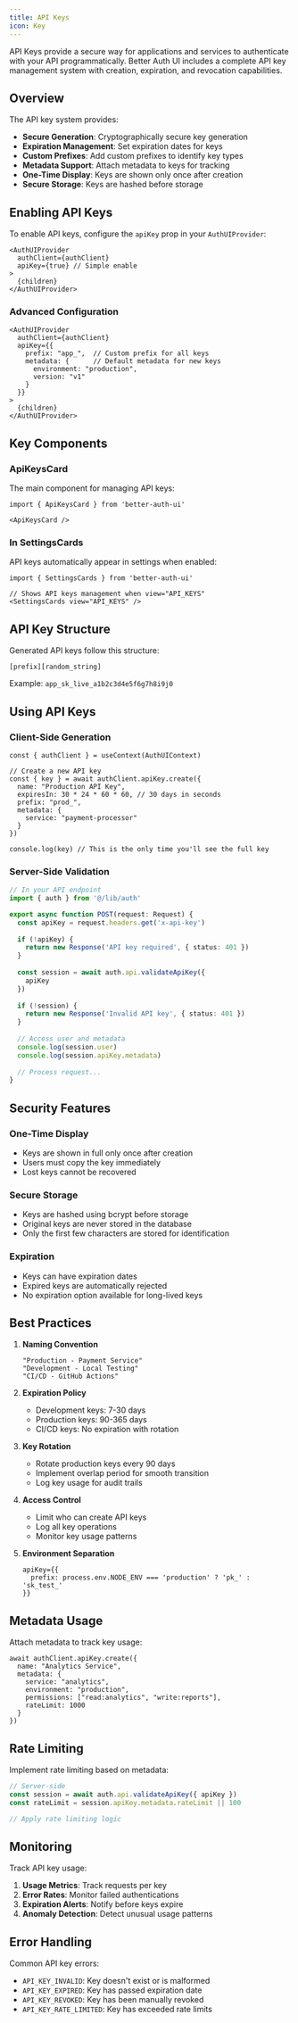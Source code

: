 ```yaml
---
title: API Keys
icon: Key
---
```


API Keys provide a secure way for applications and services to authenticate with your API programmatically. Better Auth UI includes a complete API key management system with creation, expiration, and revocation capabilities.

## Overview

The API key system provides:

- **Secure Generation**: Cryptographically secure key generation
- **Expiration Management**: Set expiration dates for keys
- **Custom Prefixes**: Add custom prefixes to identify key types
- **Metadata Support**: Attach metadata to keys for tracking
- **One-Time Display**: Keys are shown only once after creation
- **Secure Storage**: Keys are hashed before storage

## Enabling API Keys

To enable API keys, configure the `apiKey` prop in your `AuthUIProvider`:

```tsx title="providers.tsx"
<AuthUIProvider
  authClient={authClient}
  apiKey={true} // Simple enable
>
  {children}
</AuthUIProvider>
```

### Advanced Configuration

```tsx title="providers.tsx"
<AuthUIProvider
  authClient={authClient}
  apiKey={{
    prefix: "app_",  // Custom prefix for all keys
    metadata: {      // Default metadata for new keys
      environment: "production",
      version: "v1"
    }
  }}
>
  {children}
</AuthUIProvider>
```

## Key Components

### ApiKeysCard

The main component for managing API keys:

```tsx
import { ApiKeysCard } from 'better-auth-ui'

<ApiKeysCard />
```

### In SettingsCards

API keys automatically appear in settings when enabled:

```tsx
import { SettingsCards } from 'better-auth-ui'

// Shows API keys management when view="API_KEYS"
<SettingsCards view="API_KEYS" />
```

## API Key Structure

Generated API keys follow this structure:
```
[prefix][random_string]
```

Example: `app_sk_live_a1b2c3d4e5f6g7h8i9j0`

## Using API Keys

### Client-Side Generation

```tsx
const { authClient } = useContext(AuthUIContext)

// Create a new API key
const { key } = await authClient.apiKey.create({
  name: "Production API Key",
  expiresIn: 30 * 24 * 60 * 60, // 30 days in seconds
  prefix: "prod_",
  metadata: {
    service: "payment-processor"
  }
})

console.log(key) // This is the only time you'll see the full key
```

### Server-Side Validation

```ts
// In your API endpoint
import { auth } from '@/lib/auth'

export async function POST(request: Request) {
  const apiKey = request.headers.get('x-api-key')
  
  if (!apiKey) {
    return new Response('API key required', { status: 401 })
  }
  
  const session = await auth.api.validateApiKey({
    apiKey
  })
  
  if (!session) {
    return new Response('Invalid API key', { status: 401 })
  }
  
  // Access user and metadata
  console.log(session.user)
  console.log(session.apiKey.metadata)
  
  // Process request...
}
```

## Security Features

### One-Time Display
- Keys are shown in full only once after creation
- Users must copy the key immediately
- Lost keys cannot be recovered

### Secure Storage
- Keys are hashed using bcrypt before storage
- Original keys are never stored in the database
- Only the first few characters are stored for identification

### Expiration
- Keys can have expiration dates
- Expired keys are automatically rejected
- No expiration option available for long-lived keys

## Best Practices

1. **Naming Convention**
   ```
   "Production - Payment Service"
   "Development - Local Testing"
   "CI/CD - GitHub Actions"
   ```

2. **Expiration Policy**
   - Development keys: 7-30 days
   - Production keys: 90-365 days
   - CI/CD keys: No expiration with rotation

3. **Key Rotation**
   - Rotate production keys every 90 days
   - Implement overlap period for smooth transition
   - Log key usage for audit trails

4. **Access Control**
   - Limit who can create API keys
   - Log all key operations
   - Monitor key usage patterns

5. **Environment Separation**
   ```tsx
   apiKey={{
     prefix: process.env.NODE_ENV === 'production' ? 'pk_' : 'sk_test_'
   }}
   ```

## Metadata Usage

Attach metadata to track key usage:

```tsx
await authClient.apiKey.create({
  name: "Analytics Service",
  metadata: {
    service: "analytics",
    environment: "production",
    permissions: ["read:analytics", "write:reports"],
    rateLimit: 1000
  }
})
```

## Rate Limiting

Implement rate limiting based on metadata:

```ts
// Server-side
const session = await auth.api.validateApiKey({ apiKey })
const rateLimit = session.apiKey.metadata.rateLimit || 100

// Apply rate limiting logic
```

## Monitoring

Track API key usage:

1. **Usage Metrics**: Track requests per key
2. **Error Rates**: Monitor failed authentications
3. **Expiration Alerts**: Notify before keys expire
4. **Anomaly Detection**: Detect unusual usage patterns

## Error Handling

Common API key errors:

- `API_KEY_INVALID`: Key doesn't exist or is malformed
- `API_KEY_EXPIRED`: Key has passed expiration date
- `API_KEY_REVOKED`: Key has been manually revoked
- `API_KEY_RATE_LIMITED`: Key has exceeded rate limits 